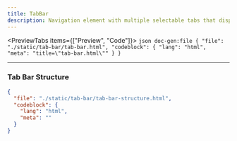 ```yaml
---
title: TabBar
description: Navigation element with multiple selectable tabs that display different content sections.
---
```




<PreviewTabs items={["Preview", "Code"]}>
  <PreviewTab value="Preview">
    <ComponentPreview src="/tab-bar/tab-bar" />
  </PreviewTab>
  <PreviewTab value="Code">
    ```json doc-gen:file
    {
      "file": "./static/tab-bar/tab-bar.html",
      "codeblock": {
        "lang": "html",
        "meta": "title=\"tab-bar.html\""
      }
    }
    ```
  </PreviewTab>
</PreviewTabs>

---

### Tab Bar Structure

```json doc-gen:file
{
  "file": "./static/tab-bar/tab-bar-structure.html",
  "codeblock": {
    "lang": "html",
    "meta": ""
  }
}
```